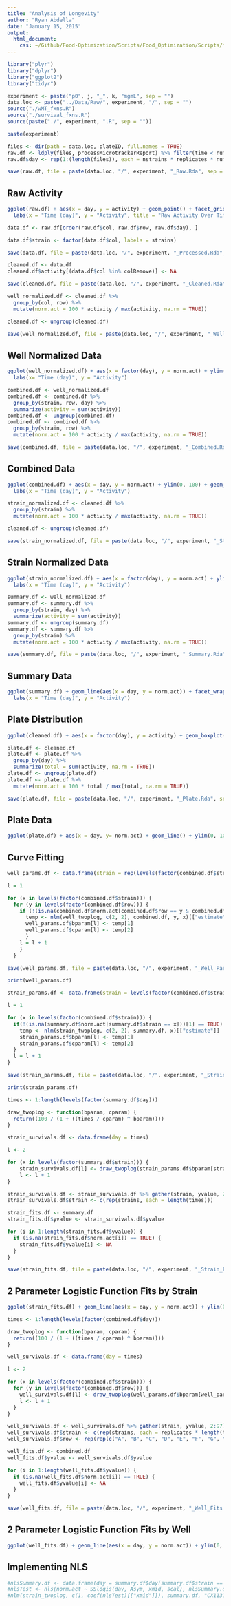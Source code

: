 ```yaml
---
title: "Analysis of Longevity"
author: "Ryan Abdella"
date: "January 15, 2015"
output:
  html_document:
    css: ~/Github/Food-Optimization/Scripts/Food_Optimization/Scripts/foghorn_edited.css
---
```



```r

library("plyr")
library("dplyr")
library("ggplot2")
library("tidyr")

experiment <- paste("p0", j, "_", k, "mgmL", sep = "")
data.loc <- paste("../Data/Raw/", experiment, "/", sep = "")
source("./wMT_fxns.R")
source("./survival_fxns.R")
source(paste("./", experiment, ".R", sep = ""))

paste(experiment)

```
 

```r

files <- dir(path = data.loc, plateID, full.names = TRUE)
raw.df <- ldply(files, processMicrotrackerReport) %>% filter(time < num_bins * 2 + 1)
raw.df$day <- rep(1:(length(files)), each = nstrains * replicates * num_bins)

save(raw.df, file = paste(data.loc, "/", experiment, "_Raw.Rda", sep = ""), ascii = TRUE)

```

## Raw Activity

```r

ggplot(raw.df) + aes(x = day, y = activity) + geom_point() + facet_grid(row ~ col) +
  labs(x = "Time (day)", y = "Activity", title = "Raw Activity Over Time")

```


```r

data.df <- raw.df[order(raw.df$col, raw.df$row, raw.df$day), ]

data.df$strain <- factor(data.df$col, labels = strains)

save(data.df, file = paste(data.loc, "/", experiment, "_Processed.Rda", sep = ""), ascii = TRUE)

```


```r

cleaned.df <- data.df
cleaned.df$activity[(data.df$col %in% colRemove)] <- NA

save(cleaned.df, file = paste(data.loc, "/", experiment, "_Cleaned.Rda", sep = ""), ascii = TRUE)

```


```r

well_normalized.df <- cleaned.df %>%
  group_by(col, row) %>%
  mutate(norm.act = 100 * activity / max(activity, na.rm = TRUE))

cleaned.df <- ungroup(cleaned.df)

save(well_normalized.df, file = paste(data.loc, "/", experiment, "_Well_Normalized.Rda", sep = ""), ascii = TRUE)

```

## Well Normalized Data

```r

ggplot(well_normalized.df) + aes(x = factor(day), y = norm.act) + ylim(0, 100) + geom_boxplot() + facet_grid(row ~ strain) +
  labs(x= "Time (day)", y = "Activity")

```


```r

combined.df <- well_normalized.df
combined.df <- combined.df %>%
  group_by(strain, row, day) %>%
  summarize(activity = sum(activity))
combined.df <- ungroup(combined.df)
combined.df <- combined.df %>%
  group_by(strain, row) %>%
  mutate(norm.act = 100 * activity / max(activity, na.rm = TRUE))

save(combined.df, file = paste(data.loc, "/", experiment, "_Combined.Rda", sep = ""), ascii = TRUE)

```

## Combined Data

```r

ggplot(combined.df) + aes(x = day, y = norm.act) + ylim(0, 100) + geom_line() + facet_grid(row ~ strain) +
  labs(x = "Time (day)", y = "Activity")

```


```r

strain_normalized.df <- cleaned.df %>%
  group_by(strain) %>%
  mutate(norm.act = 100 * activity / max(activity, na.rm = TRUE))

cleaned.df <- ungroup(cleaned.df)

save(strain_normalized.df, file = paste(data.loc, "/", experiment, "_Strain_Normalized.Rda", sep = ""), ascii = TRUE)

```

## Strain Normalized Data

```r

ggplot(strain_normalized.df) + aes(x = factor(day), y = norm.act) + ylim(0, 100) + geom_boxplot() + facet_wrap( ~ strain) + 
  labs(x = "Time (day)", y = "Activity")

```


```r

summary.df <- well_normalized.df
summary.df <- summary.df %>%
  group_by(strain, day) %>%
  summarize(activity = sum(activity))
summary.df <- ungroup(summary.df)
summary.df <- summary.df %>%
  group_by(strain) %>%
  mutate(norm.act = 100 * activity / max(activity, na.rm = TRUE))

save(summary.df, file = paste(data.loc, "/", experiment, "_Summary.Rda", sep = ""), ascii = TRUE)

```

## Summary Data

```r

ggplot(summary.df) + geom_line(aes(x = day, y = norm.act)) + facet_wrap( ~ strain) + ylim(0, 100) +
  labs(x = "Time (day)", y = "Activity")

```

## Plate Distribution

```r

ggplot(cleaned.df) + aes(x = factor(day), y = activity) + geom_boxplot() + labs(x = "Time (day)", y = "Activity")

```


```r

plate.df <- cleaned.df 
plate.df <- plate.df %>%
  group_by(day) %>% 
  summarize(total = sum(activity, na.rm = TRUE))
plate.df <- ungroup(plate.df)
plate.df <- plate.df %>%
  mutate(norm.act = 100 * total / max(total, na.rm = TRUE))

save(plate.df, file = paste(data.loc, "/", experiment, "_Plate.Rda", sep = ""), ascii = TRUE)

```

## Plate Data

```r

ggplot(plate.df) + aes(x = day, y= norm.act) + geom_line() + ylim(0, 100) + labs(x = "Time (day)", y = "Activity")

```

## Curve Fitting

```r

well_params.df <- data.frame(strain = rep(levels(factor(combined.df$strain)), each = length(levels(factor(combined.df$row)))), row = rep(levels(factor(combined.df$row)), length(levels(factor(combined.df$strain)))), bparam = rep(0, length(strains) * replicates), cparam = rep(0, length(strains) * replicates))

l = 1

for (x in levels(factor(combined.df$strain))) {
  for (y in levels(factor(combined.df$row))) {
    if (!(is.na(combined.df$norm.act[combined.df$row == y & combined.df$strain == x]))[1] == TRUE) {
      temp <- nlm(well_twoplog, c(2, 2), combined.df, y, x)[["estimate"]]
      well_params.df$bparam[l] <- temp[1]
      well_params.df$cparam[l] <- temp[2]
      }
    l = l + 1
    }
  }

save(well_params.df, file = paste(data.loc, "/", experiment, "_Well_Params.Rda", sep = ""), ascii = TRUE)

print(well_params.df)

strain_params.df <- data.frame(strain = levels(factor(combined.df$strain)), bparam = rep(0, length(strains)), cparam = rep(0, length(strains)))

l = 1

for (x in levels(factor(combined.df$strain))) {
  if(!(is.na(summary.df$norm.act[summary.df$strain == x]))[1] == TRUE) {
    temp <- nlm(strain_twoplog, c(2, 2), summary.df, x)[["estimate"]]
    strain_params.df$bparam[l] <- temp[1]
    strain_params.df$cparam[l] <- temp[2]
  }
  l = l + 1
}

save(strain_params.df, file = paste(data.loc, "/", experiment, "_Strain_Params.Rda", sep = ""), ascii = TRUE)

print(strain_params.df)

```


```r

times <- 1:length(levels(factor(summary.df$day)))

draw_twoplog <- function(bparam, cparam) {
  return((100 / (1 + ((times / cparam) ^ bparam))))
}

strain_survivals.df <- data.frame(day = times)

l <- 2

for (x in levels(factor(summary.df$strain))) {
    strain_survivals.df[l] <- draw_twoplog(strain_params.df$bparam[strain_params.df$strain == x], strain_params.df$cparam[strain_params.df$strain == x])
    l <- l + 1
}

strain_survivals.df <- strain_survivals.df %>% gather(strain, yvalue, 2:13)
strain_survivals.df$strain <- c(rep(strains, each = length(times)))

strain_fits.df <- summary.df
strain_fits.df$yvalue <- strain_survivals.df$yvalue

for (i in 1:length(strain_fits.df$yvalue)) {
  if (is.na(strain_fits.df$norm.act[i]) == TRUE) {
    strain_fits.df$yvalue[i] <- NA
  }
}

save(strain_fits.df, file = paste(data.loc, "/", experiment, "_Strain_Fits.Rda", sep = ""), ascii = TRUE)

```

## 2 Parameter Logistic Function Fits by Strain

```r

ggplot(strain_fits.df) + geom_line(aes(x = day, y = norm.act)) + ylim(0, 100) + geom_line(aes(x = day, y = yvalue, color = "red")) + facet_wrap( ~ strain)

```

```r

times <- 1:length(levels(factor(combined.df$day)))

draw_twoplog <- function(bparam, cparam) {
  return((100 / (1 + ((times / cparam) ^ bparam))))
}

well_survivals.df <- data.frame(day = times)

l <- 2

for (x in levels(factor(combined.df$strain))) {
  for (y in levels(factor(combined.df$row))) {
    well_survivals.df[l] <- draw_twoplog(well_params.df$bparam[well_params.df$strain == x & well_params.df$row == y], well_params.df$cparam[well_params.df$strain == x & well_params.df$row == y])
    l <- l + 1
  }
}

well_survivals.df <- well_survivals.df %>% gather(strain, yvalue, 2:97)
well_survivals.df$strain <- c(rep(strains, each = replicates * length(times)))
well_survivals.df$row <- rep(rep(c("A", "B", "C", "D", "E", "F", "G", "H"), each = length(times)), nstrains)

well_fits.df <- combined.df
well_fits.df$yvalue <- well_survivals.df$yvalue

for (i in 1:length(well_fits.df$yvalue)) {
  if (is.na(well_fits.df$norm.act[i]) == TRUE) {
    well_fits.df$yvalue[i] <- NA
  }
}

save(well_fits.df, file = paste(data.loc, "/", experiment, "_Well_Fits.Rda", sep = ""), ascii = TRUE)

```

## 2 Parameter Logistic Function Fits by Well

```r

ggplot(well_fits.df) + geom_line(aes(x = day, y = norm.act)) + ylim(0, 100) + geom_line(aes(x = day, y = yvalue, color = "red")) + facet_grid(row ~ strain)

```


## Implementing NLS

```r

#nlsSummary.df <- data.frame(day = summary.df$day[summary.df$strain == "CX11314"], norm.act = summary.df$norm.act[summary.df$strain == "CX11314"])
#nlsTest <- nls(norm.act ~ SSlogis(day, Asym, xmid, scal), nlsSummary.df)
#nlm(strain_twoplog, c(1, coef(nlsTest)[["xmid"]]), summary.df, "CX11314")

```